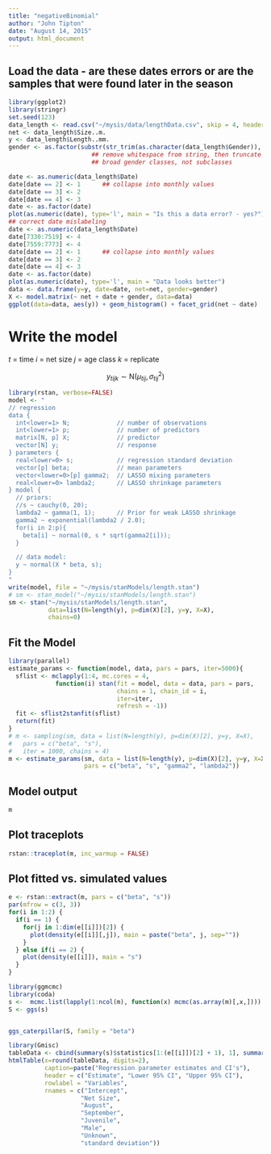 ```yaml
---
title: "negativeBinomial"
author: "John Tipton"
date: "August 14, 2015"
output: html_document
---
```


## Load the data - are these dates errors or are the samples that were found later in the season

```r
library(ggplot2)
library(stringr)
set.seed(123)
data_length <- read.csv("~/mysis/data/lengthData.csv", skip = 4, header = TRUE)
net <- data_length$Size..m.
y <- data_length$Length..mm.
gender <- as.factor(substr(str_trim(as.character(data_length$Gender)), 0, 1))
                       ## remove whitespace from string, then truncate into 
                       ## broad gender classes, not subclasses

date <- as.numeric(data_length$Date)
date[date == 2] <- 1      ## collapse into monthly values
date[date == 3] <- 2
date[date == 4] <- 3
date <- as.factor(date)
plot(as.numeric(date), type='l', main = "Is this a data error? - yes?")
## correct date mislabeling
date <- as.numeric(data_length$Date)
date[7330:7519] <- 4
date[7559:7773] <- 4
date[date == 2] <- 1      ## collapse into monthly values
date[date == 3] <- 2
date[date == 4] <- 3
date <- as.factor(date)
plot(as.numeric(date), type='l', main = "Data looks better")
data <- data.frame(y=y, date=date, net=net, gender=gender)
X <- model.matrix(~ net + date + gender, data=data)
ggplot(data=data, aes(y)) + geom_histogram() + facet_grid(net ~ date)
```

# Write the model
$t$ = time
$i$ = net size
$j$ = age class
$k$ = replicate

$$
y_{tijk} \sim \mbox{N}(\mu_{tij}, \sigma^2_{tij})
$$

```r
library(rstan, verbose=FALSE)
model <- "
// regression
data {
  int<lower=1> N;             // number of observations
  int<lower=1> p;             // number of predictors
  matrix[N, p] X;             // predictor
  vector[N] y;                // response
} parameters {  
  real<lower=0> s;            // regression standard deviation
  vector[p] beta;             // mean parameters
  vector<lower=0>[p] gamma2;  // LASSO mixing parameters
  real<lower=0> lambda2;      // LASSO shrinkage parameters
} model {
  // priors:
  //s ~ cauchy(0, 20);
  lambda2 ~ gamma(1, 1);      // Prior for weak LASSO shrinkage 
  gamma2 ~ exponential(lambda2 / 2.0);
  for(i in 2:p){
    beta[i] ~ normal(0, s * sqrt(gamma2[i]));
  }

  // data model:
  y ~ normal(X * beta, s);
}
"
write(model, file = "~/mysis/stanModels/length.stan")
# sm <- stan_model("~/mysis/stanModels/length.stan")
sm <- stan("~/mysis/stanModels/length.stan", 
           data=list(N=length(y), p=dim(X)[2], y=y, X=X),
           chains=0)
```
## Fit the Model

```r
library(parallel)
estimate_params <- function(model, data, pars = pars, iter=5000){
  sflist <- mclapply(1:4, mc.cores = 4,
             function(i) stan(fit = model, data = data, pars = pars,
                              chains = 1, chain_id = i,
                              iter=iter,
                              refresh = -1))
  fit <- sflist2stanfit(sflist)
  return(fit)
}
# m <- sampling(sm, data = list(N=length(y), p=dim(X)[2], y=y, X=X),
#   pars = c("beta", "s"),
#   iter = 1000, chains = 4)
m <- estimate_params(sm, data = list(N=length(y), p=dim(X)[2], y=y, X=X),
                     pars = c("beta", "s", "gamma2", "lambda2"))
```

## Model output
```r
m
```

## Plot traceplots
```r
rstan::traceplot(m, inc_warmup = FALSE)
```

## Plot fitted vs. simulated values

```r
e <- rstan::extract(m, pars = c("beta", "s"))
par(mfrow = c(3, 3))
for(i in 1:2) {
  if(i == 1) {
    for(j in 1:dim(e[[i]])[2]) {
      plot(density(e[[i]][,j]), main = paste("beta", j, sep=""))
    }
  } else if(i == 2) {
    plot(density(e[[i]]), main = "s")
  }
}
```


```r
library(ggmcmc)
library(coda)
s <-  mcmc.list(lapply(1:ncol(m), function(x) mcmc(as.array(m)[,x,])))
S <- ggs(s)


ggs_caterpillar(S, family = "beta") 
```


```r
library(Gmisc)
tableData <- cbind(summary(s)$statistics[1:(e[[i]])[2] + 1), 1], summary(s)$quantiles[1:(e[[i]])[2] + 1), c(1, 5)])
htmlTable(x=round(tableData, digits=2),
          caption=paste("Regression parameter estimates and CI's"),
          header = c("Estimate", "Lower 95% CI", "Upper 95% CI"),
          rowlabel = "Variables",
          rnames = c("Intercept",
                    "Net Size",
                    "August",
                    "September",
                    "Juvenile",
                    "Male",
                    "Unknown",
                    "standard deviation"))
```

